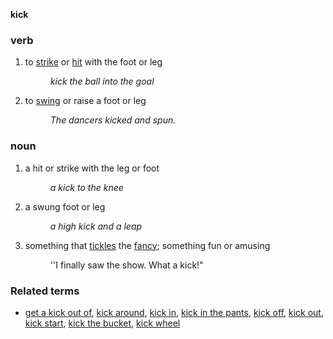 '''kick'''

===verb===
# to [[strike]] or [[hit]] with the foot or leg
#: ''kick the ball into the goal''
# to [[swing]] or raise a foot or leg
#: ''The dancers kicked and spun.''

===noun===
# a hit or strike with the leg or foot
#: ''a kick to the knee''
# a swung foot or leg
#: ''a high kick and a leap''
# something that [[tickle]]s the [[fancy]]; something fun or amusing
#: ''I finally saw the show. What a kick!"

===Related terms===
*[[get a kick out of]], [[kick around]], [[kick in]], [[kick in the pants]], [[kick off]], [[kick out]], [[kick start]], [[kick the bucket]], [[kick wheel]]